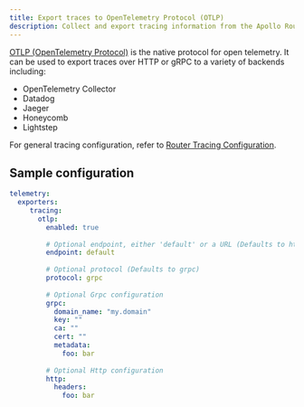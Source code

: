 ```yaml
---
title: Export traces to OpenTelemetry Protocol (OTLP)
description: Collect and export tracing information from the Apollo Router
---
```


[OTLP (OpenTelemetry Protocol)](https://github.com/open-telemetry/opentelemetry-proto/blob/main/docs/specification.md) is the native protocol for open telemetry. It can be used to export traces over HTTP or gRPC to a variety of backends including:

* OpenTelemetry Collector
* Datadog
* Jaeger
* Honeycomb
* Lightstep

For general tracing configuration, refer to [Router Tracing Configuration](./overview).

## Sample configuration

```yaml title="router.yaml"
telemetry:
  exporters:
     tracing:
       otlp:
         enabled: true
         
         # Optional endpoint, either 'default' or a URL (Defaults to http://127.0.0.1:4317 for gRPC and http://127.0.0.1:4318 for HTTP)
         endpoint: default
   
         # Optional protocol (Defaults to grpc)
         protocol: grpc
   
         # Optional Grpc configuration
         grpc:
           domain_name: "my.domain"
           key: ""
           ca: ""
           cert: ""
           metadata:
             foo: bar
   
         # Optional Http configuration
         http:
           headers:
             foo: bar
```
